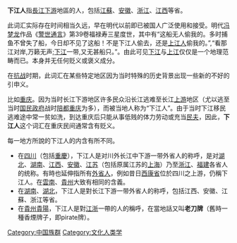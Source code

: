 {{unreferenced|time=2018-02-25T09:13:49+00:00}}
'''下江人'''指[[長江|長江]][[下游|下游]]地區的人，包括[[江蘇|江蘇]]、[[安徽|安徽]]、[[浙江|浙江]]、[[江西|江西]]等省。

此词汇实际存在时间相当久远，早在明代以前即已被国人广泛使用和接受。明代[[冯梦龙|冯梦龙]]作品《[[警世通言|警世通言]]》第39卷福禄寿三星度世，其中有“这船无人偷我的。多时捕鱼不曾失了船，今日却不见了这船！不是下江人偷去，还是[[上江人|上江人]]偷我的。”,“看那江对岸,万籁无声;[[下江|下江]]一带,又无甚船只。”。由此可见[[下江|下江]]与[[上江|上江]]仅仅是一个地理范畴而已。本身并无任何贬义或褒义成分。

在[[抗战|抗战]]时期，此词汇在某些特定地区因为当时特殊的历史背景出现一些新的不好的引申义。

比如[[重庆|重庆]]。因为当时长江下游地区许多民众沿长江逃难至长江[[上游|上游]]地区（尤以逃至当时[[国民政府|国民政府]]战时[[重庆_(陪都)|陪都]][[重庆主城区|重庆]]为多），而被当地人称为“下江人”。由于当时下江移民逃难途中常一贫如洗，到达重庆后只能从事低贱的体力劳动或充当[[民夫|民夫]]，因此，'''下江人'''这个词汇在重庆民间通常含有贬义。

每一地方所說的下江人的内含有所不同。
*在[[四川|四川]]（包括[[重庆主城区|重慶]]），下江人是对川外长江中下游一带外省人的称呼，是对[[湖北|湖北]]、[[湖南|湖南]]、[[江西|江西]]、[[安徽|安徽]]、[[江苏|江苏]]（包括原属江苏的[[上海|上海]]）乃至[[浙江|浙江]]、[[福建|福建]]各省人的统称。有時也延伸指所有[[外省人|外省人]]，例如昔日[[西康省|西康省]]位於四川之上游，仍稱下江人。在[[雲南|雲南]]、[[貴州|貴州]]大致有相同的含義。
*在[[湖南|湖南]]、[[湖北|湖北]]，下江人是對长江下游一带外省人的称呼，包括江西、安徽、江蘇、浙江等省。
*在[[貴州|貴州]][[貴陽|貴陽]]，下江人是對[[江浙|江浙]]一帶的人的稱呼，在當地話又叫'''老刀牌'''（舊時一種香煙牌子，即pirate牌）。

[[Category:中国族群|Category:中国族群]]
[[Category:文化人类学|Category:文化人类学]]